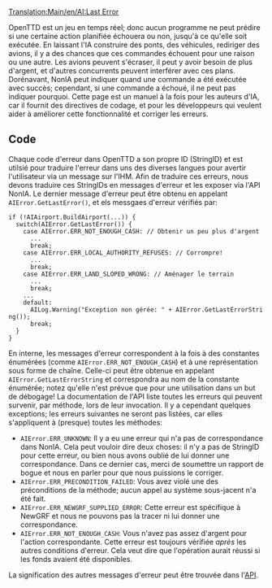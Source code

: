 [[Translation:Main/en/AI:Last Error]]
{{fr/NonIA}}

OpenTTD est un jeu en temps réel; donc aucun programme ne peut prédire si une certaine action planifiée échouera ou non, jusqu'à ce qu'elle soit exécutée. En laissant l'IA construire des ponts, des véhicules, rediriger des avions, il y a des chances que ces commandes échouent pour une raison ou une autre. Les avions peuvent s'écraser, il peut y avoir besoin de plus d'argent, et d'autres concurrents peuvent interférer avec ces plans. Dorénavant, NonIA peut indiquer quand une commande a été exécutée avec succès; cependant, si une commande a échoué, il ne peut pas indiquer pourquoi. Cette page est un manuel à la fois pour les auteurs d'IA, car il fournit des directives de codage, et pour les développeurs qui veulent aider à améliorer cette fonctionnalité et corriger les erreurs.

== Code ==
Chaque code d'erreur dans OpenTTD a son propre ID (StringID) et est utilsié pour traduire l'erreur dans uns des diverses langues pour avertir l'utilisateur via un message sur l'IHM. Afin de traduire ces erreurs, nous devons traduire ces StringIDs en messages d'erreur et les exposer via l'API NonIA. Le dernier message d'erreur peut être obtenu en appelant <code>AIError.GetLastError()</code>, et els messgaes d'erreur vérifiés par:

 if (!AIAirport.BuildAirport(...)) {
   switch(AIError.GetLastError()) {
     case AIError.ERR_NOT_ENOUGH_CASH: // Obtenir un peu plus d'argent
       ...
       break;
     case AIError.ERR_LOCAL_AUTHORITY_REFUSES: // Corrompre!
       ...
       break;
     case AIError.ERR_LAND_SLOPED_WRONG: // Aménager le terrain
       ...
       break;
     ...
     default:
       AILog.Warning("Exception non gérée: " + AIError.GetLastErrorString());
       break;
   }
 }

En interne, les messages d'erreur correspondent à la fois à des constantes énumérées (comme <code>AIError.ERR_NOT_ENOUGH_CASH</code>) et à une représentation sous forme de chaîne. Celle-ci peut être obtenue en appelant <code>AIError.GetLastErrorString</code> et correspondra au nom de la constante énumérée; notez qu'elle n'est prévue que pour une utilisation dans un but de débogage! La documentation de l'API liste toutes les erreurs qui peuvent survenir, par méthode, lors de leur invocation. Il y a cependant quelques exceptions; les erreurs suivantes ne seront pas listées, car elles s'appliquent à (presque) toutes les méthodes:

* <code>AIError.ERR_UNKNOWN</code>: Il y a eu une erreur qui n'a pas de correspondance dans NonIA. Cela peut vouloir dire deux choses: il n'y a pas de StringID pour cette erreur, ou bien nous avons oublié de lui donner une correspondance. Dans ce dernier cas, merci de soumettre un rapport de bogue et nous en parler pour que nous puissions le corriger.
* <code>AIError.ERR_PRECONDITION_FAILED</code>: Vous avez violé une des préconditions de la méthode; aucun appel au système sous-jacent n'a été fait.
* <code>AIError.ERR_NEWGRF_SUPPLIED_ERROR</code>: Cette erreur est spécifique à NewGRF et nous ne pouvons pas la tracer ni lui donner une correspondance.
* <code>AIError.ERR_NOT_ENOUGH_CASH</code>: Vous n'avez pas assez d'argent pour l'action correspondante. Cette erreur est toujours vérifiée ''après'' les autres conditions d'erreur. Cela veut dire que l'opération aurait réussi si les fonds avaient été disponibles.

La signification des autres messages d'erreur peut être trouvée dans l'[http://noai.openttd.org/docs/ API].